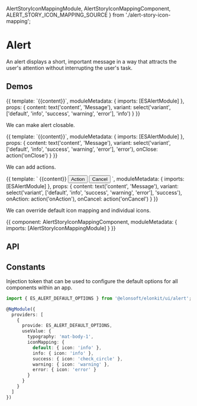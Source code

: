 


  AlertStoryIconMappingModule,
  AlertStoryIconMappingComponent,
  ALERT_STORY_ICON_MAPPING_SOURCE
} from './alert-story-icon-mapping';

<Meta title='UI/Alert' component={ESAlertComponent} />

# Alert

An alert displays a short, important message in a way that attracts the user's attention without
interrupting the user's task.

## Demos

<Canvas source={ALERT_STORY_BASIC_SOURCE}>
  <Story name='Basic' height='100px'>
    {{
      template: `<es-alert [variant]="variant">{{content}}</es-alert>`,
      moduleMetadata: {
        imports: [ESAlertModule]
      },
      props: {
        content: text('content', 'Message'),
        variant: select('variant', ['default', 'info', 'success', 'warning', 'error'], 'info')
      }
    }}
  </Story>
</Canvas>

We can make alert closable.

<Canvas source={ALERT_STORY_CLOSABLE_SOURCE}>
  <Story name='Closable' height='100px'>
    {{
      template: `<es-alert [variant]="variant" closable (closed)="onClose()">{{content}}</es-alert>`,
      moduleMetadata: {
        imports: [ESAlertModule]
      },
      props: {
        content: text('content', 'Message'),
        variant: select('variant', ['default', 'info', 'success', 'warning', 'error'], 'error'),
        onClose: action('onClose')
      }
    }}
  </Story>
</Canvas>

We can add actions.

<Canvas source={ALERT_STORY_CLOSABLE_SOURCE}>
  <Story name='Actions' height='200px'>
    {{
      template: `
        <es-alert [variant]="variant">
          {{content}}
          <es-alert-actions>
            <button mat-flat-button (click)="onAction()">Action</button>
            <button mat-button (click)="onCancel()">Cancel</button>
          </es-alert-actions>
        </es-alert>
      `,
      moduleMetadata: {
        imports: [ESAlertModule]
      },
      props: {
        content: text('content', 'Message'),
        variant: select('variant', ['default', 'info', 'success', 'warning', 'error'], 'success'),
        onAction: action('onAction'),
        onCancel: action('onCancel')
      }
    }}
  </Story>
</Canvas>

We can override default icon mapping and individual icons.

<Canvas source={ALERT_STORY_ICON_MAPPING_SOURCE}>
  <Story name='Icon mapping' height='400px'>
    {{
      component: AlertStoryIconMappingComponent,
      moduleMetadata: {
        imports: [AlertStoryIconMappingModule]
      }
    }}
  </Story>
</Canvas>

## API

<ArgsTable />

## Constants

Injection token that can be used to configure the default options for all components within an app.

```ts
import { ES_ALERT_DEFAULT_OPTIONS } from '@elonsoft/elonkit/ui/alert';

@NgModule({
  providers: [
    {
      provide: ES_ALERT_DEFAULT_OPTIONS,
      useValue: {
        typography: 'mat-body-1',
        iconMapping: {
          default: { icon: 'info' },
          info: { icon: 'info' },
          success: { icon: 'check_circle' },
          warning: { icon: 'warning' },
          error: { icon: 'error' }
        }
      }
    }
  ]
})
```
